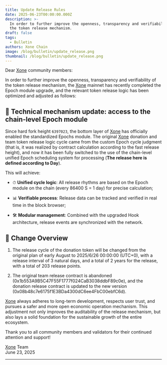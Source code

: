 ```yaml
---
title: Update Release Rules
date: 2025-06-23T00:00:00.000Z
description: >-
  In order to further improve the openness, transparency and verifiability of
  the token release mechanism.
draft: false
tags:
  - Bulletin
authors: Xone Chain
image: /blog/bulletin/update_release.png
thumbnail: /blog/bulletin/update_release.png
---
```



Dear [Xone](https://xone.org/) community members:

In order to further improve the openness, transparency and verifiability of the token release mechanism, the [Xone](https://xone.org/) mainnet has recently completed the Epoch module upgrade, and the relevant token release logic has been optimized and adjusted as follows:

## 🔄 Technical mechanism update: access to the chain-level Epoch module

Since <Link className='text-primaryHue' showAnchorIcon href="/blog/bulletin/hard-fork">hard fork height `6397023`</Link>, the bottom layer of [Xone](https://xone.org/) has officially enabled the standardized <Link className='text-primaryHue' showAnchorIcon href="/study/epoch">Epochs</Link> module. The original [Xone](https://xone.org/) donation and team token release logic cycle came from the custom Epoch cycle judgment (that is, it was realized by contract calculation according to the fast release height), and now it has been fully switched to the use of the chain-level unified Epoch scheduling system for processing (**The release here is defined according to Day**).

This will achieve:

- ⏱ **Unified cycle logic**: All release rhythms are based on the <Link className='text-primaryHue' showAnchorIcon href="/study/epoch#core-functions-of-epoch">Epoch module on the chain (every 86400 S = 1 day)</Link> for precise calculation;

- 📊 **Verifiable process**: Release data can be tracked and verified in real time in the <Link className='text-primaryHue' isExternal showAnchorIcon href="https://xonescan.com/address/0x08b48c7e6175f1E3BDa4300dC6ee4FbC00ebfC6d">block browser</Link>;

- 🛠 **Modular management**: Combined with the upgraded Hook architecture, release events are synchronized with the network.

## 📅 ​​Change Overview

1. The release cycle of the donation token will be changed from the original plan of early August to 2025/6/26 00:00:00 (UTC+0), with a release interval of 3 natural days, and a total of 2 years for the release, with a total of 203 release points.

2. The original team release contract is abandoned (<Link className='text-primaryHue' isExternal showAnchorIcon href="https://xonescan.com/address/0x1b553A9B5C47F55F1777f024CaB3038ddbF89c0e">0x1b553A9B5C47F55F1777f024CaB3038ddbF89c0e</Link>), and the donation release contract is updated to the new version (<Link className='text-primaryHue' isExternal showAnchorIcon href="https://xonescan.com/address/0x08b48c7e6175f1E3BDa4300dC6ee4FbC00ebfC6d">0x08b48c7e6175f1E3BDa4300dC6ee4FbC00ebfC6d</Link>).

[Xone](https://xone.org/) always adheres to long-term development, respects user trust, and pursues a safer and more open economic operation mechanism. This adjustment not only improves the auditability of the release mechanism, but also lays a solid foundation for the sustainable growth of the entire ecosystem.

Thank you to all community members and validators for their continued attention and support!

[Xone](https://xone.org/) Team\
June 23, 2025

---

<ContactInfo />
